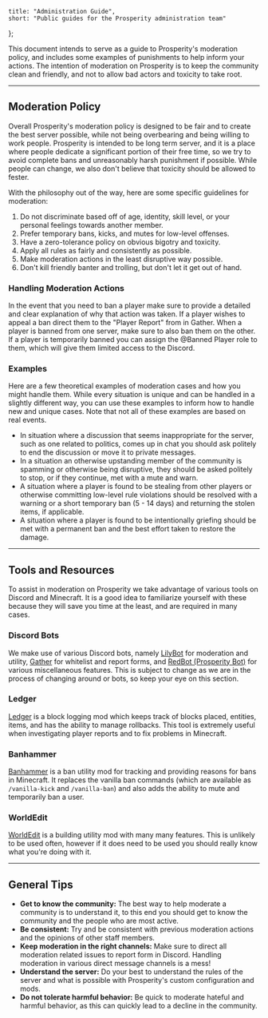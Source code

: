 	title: "Administration Guide",
	short: "Public guides for the Prosperity administration team"
};

This document intends to serve as a guide to Prosperity's moderation policy, and includes some examples of punishments to help inform your actions. The intention of moderation on Prosperity is to keep the community clean and friendly, and not to allow bad actors and toxicity to take root.

---

## Moderation Policy

Overall Prosperity's moderation policy is designed to be fair and to create the best server possible, while not being overbearing and being willing to work people. Prosperity is intended to be long term server, and it is a place where people dedicate a significant portion of their free time, so we try to avoid complete bans and unreasonably harsh punishment if possible. While people can change, we also don't believe that toxicity should be allowed to fester.

With the philosophy out of the way, here are some specific guidelines for moderation:

1. Do not discriminate based off of age, identity, skill level, or your personal feelings towards another member.
2. Prefer temporary bans, kicks, and mutes for low-level offenses.
3. Have a zero-tolerance policy on obvious bigotry and toxicity.
4. Apply all rules as fairly and consistently as possible.
5. Make moderation actions in the least disruptive way possible.
6. Don't kill friendly banter and trolling, but don't let it get out of hand.

### Handling Moderation Actions

In the event that you need to ban a player make sure to provide a detailed and clear explanation of why that action was taken. If a player wishes to appeal a ban direct them to the "Player Report" from in Gather. When a player is banned from one server, make sure to also ban them on the other. If a player is temporarily banned you can assign the @Banned Player role to them, which will give them limited access to the Discord.

### Examples

Here are a few theoretical examples of moderation cases and how you might handle them. While every situation is unique and can be handled in a slightly different way, you can use these examples to inform how to handle new and unique cases. Note that not all of these examples are based on real events.

- In situation where a discussion that seems inappropriate for the server, such as one related to politics, comes up in chat you should ask politely to end the discussion or move it to private messages.
- In a situation an otherwise upstanding member of the community is spamming or otherwise being disruptive, they should be asked politely to stop, or if they continue, met with a mute and warn.
- A situation where a player is found to be stealing from other players or otherwise committing low-level rule violations should be resolved with a warning or a short temporary ban (5 - 14 days) and returning the stolen items, if applicable.
- A situation where a player is found to be intentionally griefing should be met with a permanent ban and the best effort taken to restore the damage.

---

## Tools and Resources

To assist in moderation on Prosperity we take advantage of various tools on Discord and Minecraft. It is a good idea to familiarize yourself with these because they will save you time at the least, and are required in many cases.

### Discord Bots

We make use of various Discord bots, namely [LilyBot]() for moderation and utility, [Gather]() for whitelist and report forms, and [RedBot (Prosperity Bot)]() for various miscellaneous features. This is subject to change as we are in the process of changing around or bots, so keep your eye on this section.

### Ledger

[Ledger]() is a block logging mod which keeps track of blocks placed, entities, items, and has the ability to manage rollbacks. This tool is extremely useful when investigating player reports and to fix problems in Minecraft.

### Banhammer

[Banhammer]() is a ban utility mod for tracking and providing reasons for bans in Minecraft. It replaces the vanilla ban commands (which are available as `/vanilla-kick` and `/vanilla-ban`) and also adds the ability to mute and temporarily ban a user.

### WorldEdit

[WorldEdit]() is a building utility mod with many many features. This is unlikely to be used often, however if it does need to be used you should really know what you're doing with it.

---

## General Tips

- **Get to know the community:** The best way to help moderate a community is to understand it, to this end you should get to know the community and the people who are most active.
- **Be consistent:** Try and be consistent with previous moderation actions and the opinions of other staff members.
- **Keep moderation in the right channels:** Make sure to direct all moderation related issues to report form in Discord. Handling moderation in various direct message channels is a mess!
- **Understand the server:** Do your best to understand the rules of the server and what is possible with Prosperity's custom configuration and mods.
- **Do not tolerate harmful behavior:** Be quick to moderate hateful and harmful behavior, as this can quickly lead to a decline in the community.
